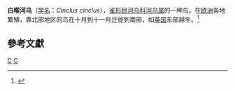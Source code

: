 {{Speciesbox
| taxon = Cinclus cinclus
| binomial_authority = ([[Linnaeus|Linnaeus]], 1758)
| image = Cinclus cinclus R(ThKraft).jpg
| status = LC
| status_system = IUCN3.1
| status_ref = <ref>{{IUCN|id=22708156 |title=''Cinclus cinclus'' |assessors=[[BirdLife_International|BirdLife International]] |version=2013.2 |year=2012 |accessdate=26 November 2013}}</ref>
| parent_authority = Borkhausen, 1797
}}
'''白喉河乌'''（[[学名|学名]]：''Cinclus cinclus''），[[雀形目|雀形目]][[河乌科|河乌科]][[河乌属|河乌属]]的一种鸟。在[[欧洲|欧洲]]各地繁殖，靠北部地区的鸟在十月到十一月迁徙到南部，如[[英国|英国]]东部越冬。<ref name="book">{{cite book |last= Jonsson|first= Lars| title= ''Birds of Europe with North Africa and the Middle East'' |publisher=HELM] |year= 2006 |isbn= 0-7136-7600-0 }}</ref>

==參考文獻==
{{reflist}}

{{Passeriformes-stub}}

{{taxonbar}}
[[Category:1758年描述的鳥類|C]]
[[Category:河烏科|C]]